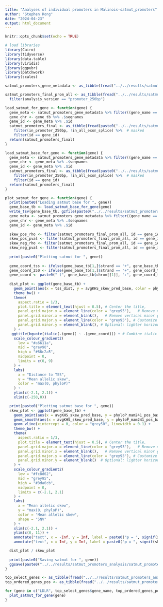 ```yaml
---
title: "Analyses of individual promoters in Malinois-satmut_promoters"
author: "Stephen Rong"
date: "2024-04-23"
output: html_document
---
```


```r
knitr::opts_chunk$set(echo = TRUE)
```

```r
# load libraries
library(Cairo)
library(tidyverse)
library(data.table)
library(viridis)
library(ggpubr)
library(patchwork)
library(scales)

satmut_promoters_gene_metadata <- as_tibble(fread("../../results/satmut_promoters_preprocess/satmut_promoters_gene_metadata/satmut_promoters_gene_metadata.txt.gz"))

satmut_promoters_final_prom_all <- as_tibble(fread("../../results/satmut_promoters_preprocess/satmut_promoters_final_prom/satmut_promoters_final_prom_all.txt.gz")) %>% 
  filter(analysis_version == "promoter_250bp")

load_satmut_for_gene <- function(gene) {
  gene_meta <- satmut_promoters_gene_metadata %>% filter((gene_name == gene) | (id == gene) | (ensembl_gene == gene) | (ensembl_tx == gene))
  gene_chr <- gene_tb %>% .$seqnames
  gene_id <- gene_meta %>% .$id
  satmut_promoters_final <- as_tibble(fread(paste0("../../results/satmut_promoters_preprocess/satmut_promoters_final/satmut_promoters_final_", gene_chr, ".txt.gz"))) %>% 
    filter(in_promoter_250bp, !in_all_exon_splice) %>%  # masked
    filter(id == gene_id)
  return(satmut_promoters_final)
}

load_satmut_base_for_gene <- function(gene) {
  gene_meta <- satmut_promoters_gene_metadata %>% filter((gene_name == gene) | (id == gene) | (ensembl_gene == gene) | (ensembl_tx == gene))
  gene_chr <- gene_meta %>% .$seqnames
  gene_id <- gene_meta %>% .$id
  satmut_promoters_final <- as_tibble(fread(paste0("../../results/satmut_promoters_preprocess/satmut_promoters_final_base/satmut_promoters_final_base_", gene_chr, ".txt.gz"))) %>% 
    filter(in_promoter_250bp, !in_all_exon_splice) %>%  # masked
    filter(id == gene_id)
  return(satmut_promoters_final)
}

plot_satmut_for_gene <- function(gene) {
  print(paste0("Loading satmut base for ", gene))
  gene_base_tb <- load_satmut_base_for_gene(gene)
  write_tsv(gene_base_tb, gzfile(paste0("../../results/satmut_promoters_analysis/satmut_promoters_individual_promoters/satmut_promoters_individual_promoters_", gene, ".txt.gz")))
  gene_meta <- satmut_promoters_gene_metadata %>% filter((gene_name == gene) | (id == gene) | (ensembl_gene == gene) | (ensembl_tx == gene))
  gene_chr <- gene_meta %>% .$seqnames
  gene_id <- gene_meta %>% .$id
  
  skew_pos_rho <- filter(satmut_promoters_final_prom_all, id == gene_id) %>% .$correlation_mam241_vs_avgKHS_rho_est_pos
  skew_pos_pval <- filter(satmut_promoters_final_prom_all, id == gene_id) %>% .$correlation_mam241_vs_avgKHS_rho_pval_pos
  skew_neg_rho <- filter(satmut_promoters_final_prom_all, id == gene_id) %>% .$correlation_mam241_vs_avgKHS_rho_est_neg
  skew_neg_pval <- filter(satmut_promoters_final_prom_all, id == gene_id) %>% .$correlation_mam241_vs_avgKHS_rho_pval_neg
  
  print(paste0("Plotting satmut for ", gene))
  
  gene_coord_tss <- ifelse(gene_base_tb[1,]$strand == "+", gene_base_tb[1,]$pos - gene_base_tb[1,]$tss_dist, gene_base_tb[1,]$pos + gene_base_tb[1,]$tss_dist)
  gene_coord_250 <- ifelse(gene_base_tb[1,]$strand == "+", gene_coord_tss - 250, gene_coord_tss + 250)
  gene_coord <- paste0(" (", gene_base_tb$chrom[[1]], ":", gene_coord_tss, "-", gene_coord_250, ")")
  
  dist_plot <- ggplot(gene_base_tb) + 
    geom_point(aes(x = tss_dist, y = avgKHS_skew_pred_base, color = phyloP_mam241_pos_base)) +
    theme_bw() + 
    theme(
      aspect.ratio = 1/3, 
      plot.title = element_text(hjust = 0.5), # Center the title, 
      panel.grid.major.x = element_line(color = "grey95"),   # Remove vertical major grid lines
      panel.grid.minor.x = element_blank(),   # Remove vertical minor grid lines
      panel.grid.major.y = element_line(color = "grey95"), # Customize horizontal grid lines
      panel.grid.minor.y = element_blank(), # Optional: lighter horizontal minor grid lines
    ) + 
   ggtitle(bquote(italic(.(gene)) ~ .(gene_coord))) + # Combine italic and plain text
    scale_colour_gradient2(
      low = "#a6611a",
      mid = "grey90",
      high = "#66c2a5",
      midpoint = 0, 
      limits = c(0, 9)
    ) +
    labs(
      x = "Distance to TSS", 
      y = "Mean allelic skew", 
      color = "max(0, phyloP)"
    ) + 
    ylim(c(-2.1, 2.1)) +
    xlim(c(-250,0))

  print(paste0("Plotting satmut base for ", gene))
  skew_plot <- ggplot(gene_base_tb) + 
    geom_point(aes(x = avgKHS_skew_pred_base, y = phyloP_mam241_pos_base, color = avgKHS_skew_pred_base)) + 
    geom_smooth(aes(x = avgKHS_skew_pred_base, y = phyloP_mam241_pos_base, color = avgKHS_skew_pred_base)) + 
    geom_vline(xintercept = 0, color = "grey50", linewidth = 0.1) + 
    theme_bw() + 
    theme(
      aspect.ratio = 1/3, 
      plot.title = element_text(hjust = 0.5), # Center the title, 
      panel.grid.major.x = element_line(color = "grey95"),   # Remove vertical major grid lines
      panel.grid.minor.x = element_blank(),   # Remove vertical minor grid lines
      panel.grid.major.y = element_line(color = "grey95"), # Customize horizontal grid lines
      panel.grid.minor.y = element_blank()  # Optional: lighter horizontal minor grid lines
    ) + 
    scale_colour_gradient2(
      low = "#fc8d62",
      mid = "grey95",
      high = "#8da0cb",
      midpoint = 0, 
      limits = c(-2.1, 2.1)
    ) +
    labs(
      x = "Mean allelic skew", 
      y = "max(0, phyloP)", 
      color = "Mean allelic skew", 
      shape = "SNV"
    ) +  
    xlim(c(-2.1, 2.1)) + 
    ylim(c(0, 11)) + 
    annotate("text", x = -Inf, y = Inf, label = paste0("ρ = ", signif(skew_neg_rho, 2), ", p = ", signif(skew_neg_pval, 2)), hjust = -0.1, vjust = 1.2, size = 3.5) + 
    annotate("text", x = Inf, y = Inf, label = paste0("ρ = ", signif(skew_pos_rho, 2), ", p = ", signif(skew_pos_pval, 2)), hjust = 1.1, vjust = 1.2, size = 3.5)

  dist_plot / skew_plot
  
  print(paste0("Saving satmut for ", gene))
  ggsave(paste0("../../results/satmut_promoters_analysis/satmut_promoters_individual_promoters/satmut_promoters_individual_promoters_", gene, ".pdf"), scale=0.75, device = cairo_pdf)
}

top_select_genes <- as_tibble(fread("../../results/satmut_promoters_analysis/satmut_promoters_overall_promoters/satmut_promoters_pred_final_prom_level_real_bivariate_pos_neg_top_select_genes.txt"))
top_ordered_genes_pos <- as_tibble(fread("../../results/satmut_promoters_analysis/satmut_promoters_overall_promoters/satmut_promoters_pred_final_prom_level_real_bivariate_pos_neg_top_genes_pos.txt"))

for (gene in c("LDLR", top_select_genes$gene_name, top_ordered_genes_pos$gene_name)) {
  plot_satmut_for_gene(gene)
}
```

